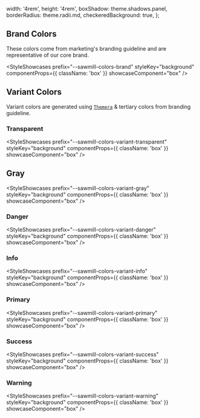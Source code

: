 
  width: '4rem',
  height: '4rem',
  boxShadow: theme.shadows.panel,
  borderRadius: theme.radii.md,
  checkeredBackground: true,
};

## Brand Colors

These colors come from marketing's branding guideline and are representative of our core brand.

<StyleShowcases
  prefix="--sawmill-colors-brand"
  styleKey="background"
  componentProps={{ className: 'box' }}
  showcaseComponent="box"
/>

## Variant Colors

Variant colors are generated using [`Themera`](https://themera.vercel.app/) & tertiary colors from branding guideline.

### Transparent

<StyleShowcases
  prefix="--sawmill-colors-variant-transparent"
  styleKey="background"
  componentProps={{ className: 'box' }}
  showcaseComponent="box"
/>

## Gray

<StyleShowcases
  prefix="--sawmill-colors-variant-gray"
  styleKey="background"
  componentProps={{ className: 'box' }}
  showcaseComponent="box"
/>

### Danger

<StyleShowcases
  prefix="--sawmill-colors-variant-danger"
  styleKey="background"
  componentProps={{ className: 'box' }}
  showcaseComponent="box"
/>

### Info

<StyleShowcases
  prefix="--sawmill-colors-variant-info"
  styleKey="background"
  componentProps={{ className: 'box' }}
  showcaseComponent="box"
/>

### Primary

<StyleShowcases
  prefix="--sawmill-colors-variant-primary"
  styleKey="background"
  componentProps={{ className: 'box' }}
  showcaseComponent="box"
/>

### Success

<StyleShowcases
  prefix="--sawmill-colors-variant-success"
  styleKey="background"
  componentProps={{ className: 'box' }}
  showcaseComponent="box"
/>

### Warning

<StyleShowcases
  prefix="--sawmill-colors-variant-warning"
  styleKey="background"
  componentProps={{ className: 'box' }}
  showcaseComponent="box"
/>
